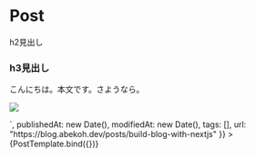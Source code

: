 

<Meta title="organisms" />

# Post


<Canvas>
  <Story
    name="Post"
    args={{
      title: 'タイトルです',
      body: `<h2>h2見出し</h2>
        <h3>h3見出し</h3>
        <p>こんにちは。本文です。さようなら。</p>
        <p>
          <img src="https://images.microcms-assets.io/assets/4f79e018736547879adf5670ebeaccc3/cd1895f87fd642538b8bec820745d1b0/avater.png"/>
        </p>`,
      publishedAt: new Date(),
      modifiedAt: new Date(),
      tags: [],
      url: "https://blog.abekoh.dev/posts/build-blog-with-nextjs"
    }}
  >
    {PostTemplate.bind({})}
  </Story>
</Canvas>
